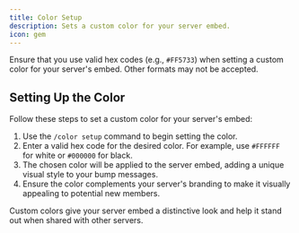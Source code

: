 ```yaml
---
title: Color Setup
description: Sets a custom color for your server embed.
icon: gem
---
```


<Note>Ensure that you use valid hex codes (e.g., `#FF5733`) when setting a custom color for your server's embed. Other formats may not be accepted.</Note>

## Setting Up the Color

Follow these steps to set a custom color for your server's embed:

1. Use the `/color setup` command to begin setting the color.
2. Enter a valid hex code for the desired color. For example, use `#FFFFFF` for white or `#000000` for black.
3. The chosen color will be applied to the server embed, adding a unique visual style to your bump messages.
4. Ensure the color complements your server's branding to make it visually appealing to potential new members.

Custom colors give your server embed a distinctive look and help it stand out when shared with other servers.
